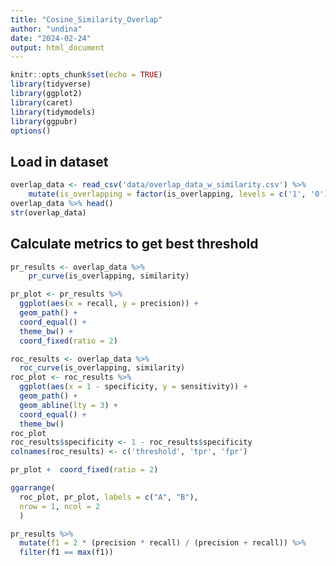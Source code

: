 ```yaml
---
title: "Cosine_Similarity_Overlap"
author: "undina"
date: "2024-02-24"
output: html_document
---
```


```r
knitr::opts_chunk$set(echo = TRUE)
library(tidyverse)
library(ggplot2)
library(caret)
library(tidymodels)
library(ggpubr)
options()
```

## Load in dataset



```r
overlap_data <- read_csv('data/overlap_data_w_similarity.csv') %>%
    mutate(is_overlapping = factor(is_overlapping, levels = c('1', '0')))
overlap_data %>% head()
str(overlap_data)
```

## Calculate metrics to get best threshold

```r
pr_results <- overlap_data %>%
    pr_curve(is_overlapping, similarity)

pr_plot <- pr_results %>%
  ggplot(aes(x = recall, y = precision)) +
  geom_path() +
  coord_equal() +
  theme_bw() +
  coord_fixed(ratio = 2)
```



```r
roc_results <- overlap_data %>%
  roc_curve(is_overlapping, similarity)
roc_plot <- roc_results %>% 
  ggplot(aes(x = 1 - specificity, y = sensitivity)) +
  geom_path() +
  geom_abline(lty = 3) +
  coord_equal() +
  theme_bw()
roc_plot
roc_results$specificity <- 1 - roc_results$specificity
colnames(roc_results) <- c('threshold', 'tpr', 'fpr')
```

```r
pr_plot +  coord_fixed(ratio = 2)

```


```r
ggarrange(
  roc_plot, pr_plot, labels = c("A", "B"),
  nrow = 1, ncol = 2
  )
```

```r
pr_results %>%
  mutate(f1 = 2 * (precision * recall) / (precision + recall)) %>%
  filter(f1 == max(f1))
```





